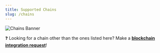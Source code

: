 ```yaml
---
title: Supported Chains
slug: /chains
---
```


![Chains Banner](/img/banner/Chains-e230f1fbe1b97c1aa1cee84e829ccd2e.jpg)


<DocCardList />

❓ Looking for a chain other than the ones listed here?
Make a [**blockchain integration request**](https://lavanet.upvoty.com/b/blockchain-integration-request/)!
